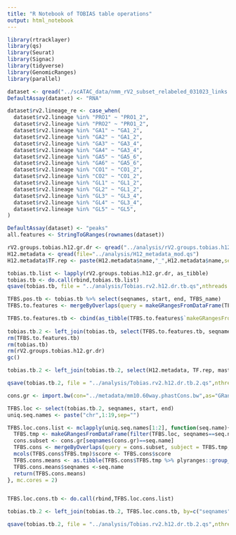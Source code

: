 ```yaml
---
title: "R Notebook of TOBIAS table operations"
output: html_notebook
---
```




```r
library(rtracklayer)
library(qs)
library(Seurat)
library(Signac)
library(tidyverse)
library(GenomicRanges)
library(parallel)
```

```r
dataset <- qread("../scATAC_data/nmm_rV2_subset_relabeled_031023_links.qs", nthreads = 10)
DefaultAssay(dataset) <- "RNA"

dataset$rv2.lineage_re <- case_when(
  dataset$rv2.lineage %in% "PRO1" ~ "PRO1_2",
  dataset$rv2.lineage %in% "PRO2" ~ "PRO1_2",
  dataset$rv2.lineage %in% "GA1" ~ "GA1_2",
  dataset$rv2.lineage %in% "GA2" ~ "GA1_2",
  dataset$rv2.lineage %in% "GA3" ~ "GA3_4",
  dataset$rv2.lineage %in% "GA4" ~ "GA3_4",
  dataset$rv2.lineage %in% "GA5" ~ "GA5_6",
  dataset$rv2.lineage %in% "GA6" ~ "GA5_6",
  dataset$rv2.lineage %in% "CO1" ~ "CO1_2",
  dataset$rv2.lineage %in% "CO2" ~ "CO1_2",
  dataset$rv2.lineage %in% "GL1" ~ "GL1_2",
  dataset$rv2.lineage %in% "GL2" ~ "GL1_2",
  dataset$rv2.lineage %in% "GL3" ~ "GL3_4",
  dataset$rv2.lineage %in% "GL4" ~ "GL3_4",
  dataset$rv2.lineage %in% "GL5" ~ "GL5",
)

DefaultAssay(dataset) <- "peaks"
all.features <- StringToGRanges(rownames(dataset))
```

```r
rV2.groups.tobias.h12.gr.dr <- qread("../analysis/rV2.groups.tobias.h12.gr.dr.regrouped.qs", nthreads = 8)
H12.metadata <- qread(file="../analysis/H12_metadata_mod.qs")
H12.metadata$TF.rep <- paste(H12.metadata$name,"_",H12.metadata$name,sep="")
```

```r
tobias.tb.list <- lapply(rV2.groups.tobias.h12.gr.dr, as_tibble)
tobias.tb <- do.call(rbind,tobias.tb.list)
qsave(tobias.tb, file = "../analysis/Tobias.rv2.h12.dr.tb.qs",nthreads = 10)
```

```r
TFBS.pos.tb <- tobias.tb %>% select(seqnames, start, end, TFBS_name)
TFBS.to.features <- mergeByOverlaps(query = makeGRangesFromDataFrame(TFBS.pos.tb, keep.extra.columns = T), subject = all.features,type="within")

TFBS.to.features.tb <- cbind(as_tibble(TFBS.to.features$`makeGRangesFromDataFrame(TFBS.pos.tb, keep.extra.columns = T)`), features=GRangesToString(TFBS.to.features$all.features))
                             
tobias.tb.2 <- left_join(tobias.tb, select(TFBS.to.features.tb, seqnames, start, end, TFBS_name, features))
rm(TFBS.to.features.tb)
rm(tobias.tb)
rm(rV2.groups.tobias.h12.gr.dr)
gc()

tobias.tb.2 <- left_join(tobias.tb.2, select(H12.metadata, TF.rep, masterlist_info.tf,ensg_id), by=c("TFBS_name"="TF.rep"))

qsave(tobias.tb.2, file = "../analysis/Tobias.rv2.h12.dr.tb.2.qs",nthreads = 10)
```

```r
cons.gr <- import.bw(con="../metadata/mm10.60way.phastCons.bw",as="GRanges")
```

```r
TFBS.loc <- select(tobias.tb.2, seqnames, start, end)
uniq.seq.names <- paste("chr",1:19,sep="")

TFBS.loc.cons.list <- mclapply(uniq.seq.names[1:2], function(seq.name){
  TFBS.tmp <- makeGRangesFromDataFrame(filter(TFBS.loc, seqnames==seq.name))
  cons.subset <- cons.gr[seqnames(cons.gr)==seq.name]
  TFBS.cons <- mergeByOverlaps(query = cons.subset, subject = TFBS.tmp, type="within")
  mcols(TFBS.cons$TFBS.tmp)$score <- TFBS.cons$score
  TFBS.cons.means <- as.tibble(TFBS.cons$TFBS.tmp %>% plyranges::group_by(start,end) %>% summarize(mean.cons=mean(score)))
  TFBS.cons.means$seqnames <-seq.name
  return(TFBS.cons.means)  
}, mc.cores = 2)


TFBS.loc.cons.tb <- do.call(rbind,TFBS.loc.cons.list)

tobias.tb.2 <- left_join(tobias.tb.2, TFBS.loc.cons.tb, by=c("seqnames","start","end"))

qsave(tobias.tb.2, file = "../analysis/Tobias.rv2.h12.dr.tb.2.qs",nthreads = 10)
```

```r

```

